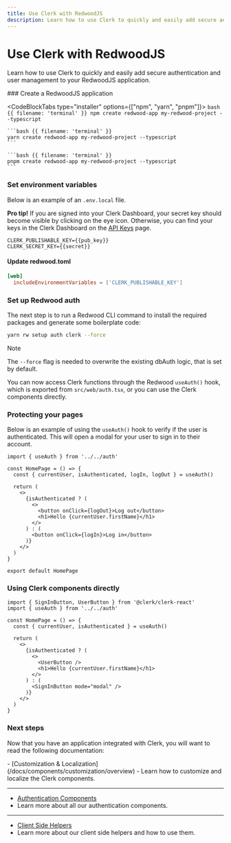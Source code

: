 ```yaml
---
title: Use Clerk with RedwoodJS
description: Learn how to use Clerk to quickly and easily add secure authentication and user management to your RedwoodJS application.
---
```


# Use Clerk with RedwoodJS

Learn how to use Clerk to quickly and easily add secure authentication and user management to your RedwoodJS application.

<Steps>
  ### Create a RedwoodJS application

  <CodeBlockTabs type="installer" options={["npm", "yarn", "pnpm"]}>
    ```bash {{ filename: 'terminal' }}
    npm create redwood-app my-redwood-project --typescript
    ```

    ```bash {{ filename: 'terminal' }}
    yarn create redwood-app my-redwood-project --typescript
    ```

    ```bash {{ filename: 'terminal' }}
    pnpm create redwood-app my-redwood-project --typescript
    ```
  </CodeBlockTabs>

  ### Set environment variables

  Below is an example of an `.env.local` file.

  **Pro tip!** If you are signed into your Clerk Dashboard, your secret key should become visible by clicking on the eye icon. Otherwise, you can find your keys in the Clerk Dashboard on the [API Keys](https://dashboard.clerk.com/last-active?path=api-keys) page.

  ```env {{ filename: '.env.local' }}
  CLERK_PUBLISHABLE_KEY={{pub_key}}
  CLERK_SECRET_KEY={{secret}}
  ```

  #### Update redwood.toml

  ```toml {{ filename: 'redwood.toml' }}
  [web]
    includeEnvironmentVariables = ['CLERK_PUBLISHABLE_KEY']
  ```

  ### Set up Redwood auth

  The next step is to run a Redwood CLI command to install the required packages and generate some boilerplate code:

  ```sh {{ filename: 'my-redwood-project' }}
  yarn rw setup auth clerk --force
  ```

  > [!NOTE]
  > The `--force` flag is needed to overwrite the existing dbAuth logic, that is set by default.

  You can now access Clerk functions through the Redwood `useAuth()` hook, which is exported from `src/web/auth.tsx`, or you can use the Clerk components directly.

  ### Protecting your pages

  Below is an example of using the `useAuth()` hook to verify if the user is authenticated. This will open a modal for your user to sign in to their account.

  ```tsx {{ filename: 'index.tsx' }}
  import { useAuth } from '../../auth'

  const HomePage = () => {
    const { currentUser, isAuthenticated, logIn, logOut } = useAuth()

    return (
      <>
        {isAuthenticated ? (
          <>
            <button onClick={logOut}>Log out</button>
            <h1>Hello {currentUser.firstName}</h1>
          </>
        ) : (
          <button onClick={logIn}>Log in</button>
        )}
      </>
    )
  }

  export default HomePage
  ```

  ### Using Clerk components directly

  ```tsx {{ filename: 'index.tsx' }}
  import { SignInButton, UserButton } from '@clerk/clerk-react'
  import { useAuth } from '../../auth'

  const HomePage = () => {
    const { currentUser, isAuthenticated } = useAuth()

    return (
      <>
        {isAuthenticated ? (
          <>
            <UserButton />
            <h1>Hello {currentUser.firstName}</h1>
          </>
        ) : (
          <SignInButton mode="modal" />
        )}
      </>
    )
  }
  ```
</Steps>

### Next steps

Now that you have an application integrated with Clerk, you will want to read the following documentation:

<Cards>
  - [Customization & Localization](/docs/components/customization/overview)
  - Learn how to customize and localize the Clerk components.

  ---

  - [Authentication Components](/docs/components/authentication/sign-in)
  - Learn more about all our authentication components.

  ---

  - [Client Side Helpers](/docs/references/react/use-user)
  - Learn more about our client side helpers and how to use them.
</Cards>
